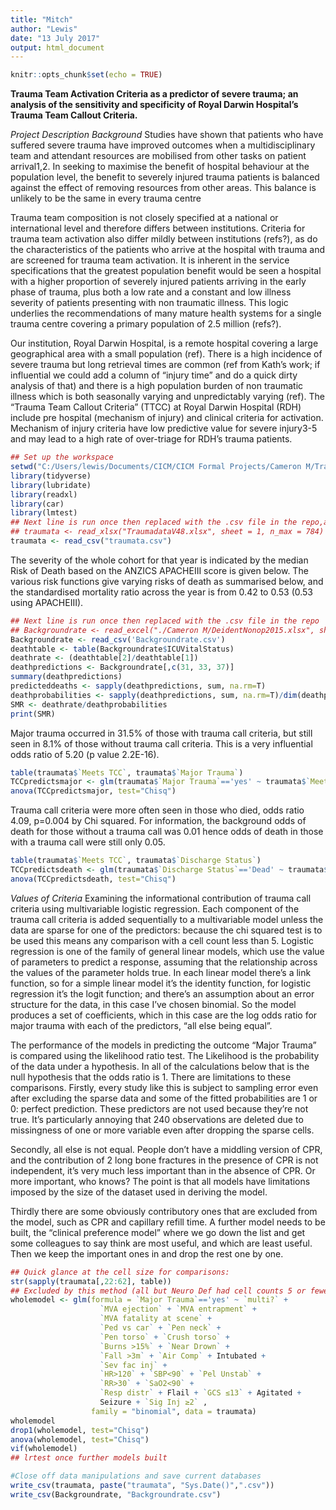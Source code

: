 ```yaml
---
title: "Mitch"
author: "Lewis"
date: "13 July 2017"
output: html_document
---
```


```r
knitr::opts_chunk$set(echo = TRUE)
```

**Trauma Team Activation Criteria as a predictor of severe trauma; an analysis of the sensitivity and specificity of Royal Darwin Hospital's Trauma Team Callout Criteria.**

*Project Description*
*Background*
Studies have shown that patients who have suffered severe trauma have improved outcomes when a multidisciplinary team and attendant resources are mobilised from other tasks on patient arrival1,2.  In seeking to maximise the benefit of hospital behaviour at the population level, the benefit to severely injured trauma patients is balanced against the effect of removing resources from other areas.  This balance is unlikely to be the same in every trauma centre

Trauma team composition is not closely specified at a national or international level and therefore differs between institutions.  Criteria for trauma team activation also differ mildly between institutions (refs?), as do the characteristics of the patients who arrive at the hospital with trauma and are screened for trauma team activation.  It is inherent in the service specifications that the greatest population benefit would be seen a hospital with a higher proportion of severely injured patients arriving in the early phase of trauma, plus both a low rate and a constant and low illness severity of patients presenting with non traumatic illness.  This logic underlies the recommendations of many mature health systems for a single trauma centre covering a primary population of 2.5 million (refs?).

Our institution, Royal Darwin Hospital, is a remote hospital covering a large geographical area with a small population (ref).  There is a high incidence of severe trauma but long retrieval times are common (ref from Kath's work; if influential we could add a column of "injury time" and do a quick dirty analysis of that) and there is a high population burden of non traumatic illness which is both seasonally varying and unpredictably varying (ref).  The "Trauma Team Callout Criteria" (TTCC) at Royal Darwin Hospital (RDH) include pre hospital (mechanism of injury) and clinical criteria for activation.  Mechanism of injury criteria have low predictive value for severe injury3-5 and may lead to a high rate of over-triage for RDH's trauma patients.

```r
## Set up the workspace
setwd("C:/Users/lewis/Documents/CICM/CICM Formal Projects/Cameron M/TraumaCall")
library(tidyverse)
library(lubridate)
library(readxl)
library(car)
library(lmtest)
## Next line is run once then replaced with the .csv file in the repo,as the subsequent line: 
## traumata <- read_xlsx("TraumadataV48.xlsx", sheet = 1, n_max = 784)
traumata <- read_csv("traumata.csv")
```
The severity of the whole cohort for that year is indicated by the median Risk of Death based on the ANZICS APACHEIII score is given below.  The various risk functions give varying risks of death as summarised below, and the standardised mortality ratio across the year is from 0.42 to 0.53 (0.53 using APACHEIII).

```r
## Next line is run once then replaced with the .csv file in the repo
## Backgroundrate <- read_excel("./Cameron M/DeidentNonop2015.xlsx", sheet = 1)
Backgroundrate <- read_csv('Backgroundrate.csv')
deathtable <- table(Backgroundrate$ICUVitalStatus)
deathrate <- (deathtable[2]/deathtable[1])
deathpredictions <- Backgroundrate[,c(31, 33, 37)]
summary(deathpredictions)
predicteddeaths <- sapply(deathpredictions, sum, na.rm=T)
deathprobabilities <- sapply(deathpredictions, sum, na.rm=T)/dim(deathpredictions)[1]
SMR <- deathrate/deathprobabilities
print(SMR)
```
Major trauma occurred in 31.5% of those with trauma call criteria, but still seen in 8.1% of those without trauma call criteria.  This is a very influential odds ratio of 5.20 (p value 2.2E-16).
```r
table(traumata$`Meets TCC`, traumata$`Major Trauma`)
TCCpredictsmajor <- glm(traumata$`Major Trauma`=='yes' ~ traumata$`Meets TCC`, family="binomial")
anova(TCCpredictsmajor, test="Chisq")
```

Trauma call criteria were more often seen in those who died, odds ratio 4.09, p=0.004 by Chi squared.  For information, the background odds of death for those without a trauma call was 0.01 hence odds of death in those with a trauma call were still only 0.05.
```r
table(traumata$`Meets TCC`, traumata$`Discharge Status`)
TCCpredictsdeath <- glm(traumata$`Discharge Status`=='Dead' ~ traumata$`Meets TCC`, family = "binomial")
anova(TCCpredictsdeath, test="Chisq")
```
*Values of Criteria*
Examining the informational contribution of trauma call criteria using multivariable logistic regression.  Each component of the trauma call criteria is added sequentially to a multivariable model unless the data are sparse for one of the predictors: because the chi squared test is to be used this means any comparison with a cell count less than 5.  Logistic regression is one of the family of general linear models, which use the value of parameters to predict a response, assuming that the relationship across the values of the parameter holds true.  In each linear model there's a link function, so for a simple linear model it's the identity function, for logistic regression it's the logit function; and there's an assumption about an error structure for the data, in this case I've chosen binomial. So the model produces a set of coefficients, which in this case are the log odds ratio for major trauma with each of the predictors, "all else being equal".

The performance of the models in predicting the outcome "Major Trauma" is compared using the likelihood ratio test.  The Likelihood is the probability of the data under a hypothesis.  In all of the calculations below that is the null hypothesis that the odds ratio is 1.
There are limitations to these comparisons.  Firstly, every study like this is subject to sampling error even after excluding the sparse data and some of the fitted probabilities are 1 or 0: perfect prediction. These predictors are not used because they're not true.  It's particularly annoying that 240 observations are deleted due to missingness of one or more variable even after dropping the sparse cells.

Secondly, all else is not equal.  People don't have a middling version of CPR, and the contribution of 2 long bone fractures in the presence of CPR is not independent, it's very much less important than in the absence of CPR.  Or more important, who knows?  The point is that all models have limitations imposed by the size of the dataset used in deriving the model.

Thirdly there are some obviously contributory ones that are excluded from the model, such as CPR and capillary refill time.  A further model needs to be built, the "clinical preference model" where we go down the list and get some colleagues to say think are most useful, and which are least useful.  Then we keep the important ones in and drop the rest one by one.
```r
## Quick glance at the cell size for comparisons:
str(sapply(traumata[,22:62], table))
## Excluded by this method (all but Neuro Def had cell counts 5 or fewer; neuro def was 6 but collinear with motor def): CPR + `Motor Loss` + `Sens Loss` + `Neuro Def` + Cyanosis + `RR<8` + `Amput Limb` + `CR<2s` + `HR<50` + `Inhal Burns` + `Blast Injury` + Drowning + `Crush head` + `Crush neck` + `Pen head` + `Bicycle vs car`
wholemodel <- glm(formula = `Major Trauma`=='yes' ~ `multi?` + 
                    `MVA ejection` + `MVA entrapment` + 
                    `MVA fatality at scene` + 
                    `Ped vs car` + `Pen neck` + 
                    `Pen torso` + `Crush torso` + 
                    `Burns >15%` + `Near Drown` + 
                    `Fall >3m` + `Air Comp` + Intubated + 
                    `Sev fac inj` + 
                    `HR>120` + `SBP<90` + `Pel Unstab` + 
                    `RR>30` + `SaO2<90` + 
                    `Resp distr` + Flail + `GCS ≤13` + Agitated + 
                    Seizure + `Sig Inj ≥2` , 
                  family = "binomial", data = traumata)
wholemodel
drop1(wholemodel, test="Chisq")
anova(wholemodel, test="Chisq")
vif(wholemodel)
## lrtest once further models built
```

```r
#Close off data manipulations and save current databases
write_csv(traumata, paste("traumata", "Sys.Date()",".csv"))
write_csv(Backgroundrate, "Backgroundrate.csv")
```